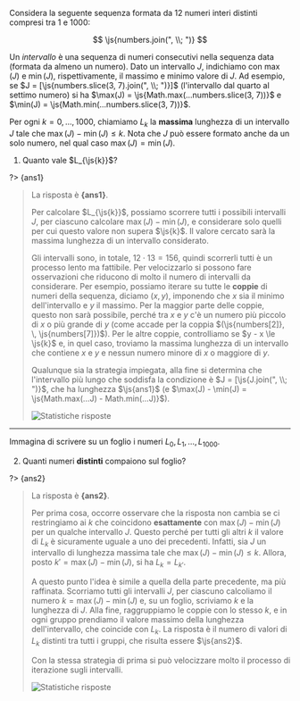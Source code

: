 
Considera la seguente sequenza formata da $12$ numeri interi distinti compresi tra $1$ e $1000$:

$$
\js{numbers.join(", \\; ")}
$$

Un _intervallo_ è una sequenza di numeri consecutivi nella sequenza data (formata da almeno un numero). Dato un intervallo $J$, indichiamo con $\max(J)$ e $\min(J)$, rispettivamente, il massimo e minimo valore di $J$. Ad esempio, se $J = [\js{numbers.slice(3, 7).join(", \\; ")}]$ (l'intervallo dal quarto al settimo numero) si ha $\max(J) = \js{Math.max(...numbers.slice(3, 7))}$ e $\min(J) = \js{Math.min(...numbers.slice(3, 7))}$.

Per ogni $k = 0, \, \dots, \, 1000$, chiamiamo $L_k$ la **massima** lunghezza di un intervallo $J$ tale che $\max(J) - \min(J) \le k$. Nota che $J$ può essere formato anche da un solo numero, nel qual caso $\max(J) = \min(J)$.

1. Quanto vale $L_{\js{k}}$?

?> {ans1}

> La risposta è **{ans1}**.
>
> Per calcolare $L_{\js{k}}$, possiamo scorrere tutti i possibili intervalli $J$, per ciascuno calcolare $\max(J) - \min(J)$, e considerare solo quelli per cui questo valore non supera $\js{k}$. Il valore cercato sarà la massima lunghezza di un intervallo considerato.
>
> Gli intervalli sono, in totale, $12 \cdot 13 = 156$, quindi scorrerli tutti è un processo lento ma fattibile. Per velocizzarlo si possono fare osservazioni che riducono di molto il numero di intervalli da considerare. Per esempio, possiamo iterare su tutte le **coppie** di numeri della sequenza, diciamo $(x, \, y)$, imponendo che $x$ sia il minimo dell'intervallo e $y$ il massimo. Per la maggior parte delle coppie, questo non sarà possibile, perché tra $x$ e $y$ c'è un numero più piccolo di $x$ o più grande di $y$ (come accade per la coppia $(\js{numbers[2]}, \, \js{numbers[7]})$). Per le altre coppie, controlliamo se $y - x \le \js{k}$ e, in quel caso, troviamo la massima lunghezza di un intervallo che contiene $x$ e $y$ e nessun numero minore di $x$ o maggiore di $y$.
>
> Qualunque sia la strategia impiegata, alla fine si determina che l'intervallo più lungo che soddisfa la condizione è $J = [\js{J.join(", \\; ")}$, che ha lunghezza $\js{ans1}$ (e $\max(J) - \min(J) = \js{Math.max(...J) - Math.min(...J)}$).
>
> ![Statistiche risposte]({i}-0.svg)

---

Immagina di scrivere su un foglio i numeri $L_0, \, L_1, \, \dots, \, L_{1000}$.

2. Quanti numeri **distinti** compaiono sul foglio?

?> {ans2}

> La risposta è **{ans2}**.
>
> Per prima cosa, occorre osservare che la risposta non cambia se ci restringiamo ai $k$ che coincidono **esattamente** con $\max(J) - \min(J)$ per un qualche intervallo $J$. Questo perché per tutti gli altri $k$ il valore di $L_k$ è sicuramente uguale a uno dei precedenti. Infatti, sia $J$ un intervallo di lunghezza massima tale che $\max(J) - \min(J) \le k$. Allora, posto $k' = \max(J) - \min(J)$, si ha $L_k = L_{k'}$.
>
> A questo punto l'idea è simile a quella della parte precedente, ma più raffinata. Scorriamo tutti gli intervalli $J$, per ciascuno calcoliamo il numero $k = \max(J) - \min(J)$ e, su un foglio, scriviamo $k$ e la lunghezza di $J$. Alla fine, raggruppiamo le coppie con lo stesso $k$, e in ogni gruppo prendiamo il valore massimo della lunghezza dell'intervallo, che coincide con $L_k$. La risposta è il numero di valori di $L_k$ distinti tra tutti i gruppi, che risulta essere $\js{ans2}$.
>
> Con la stessa strategia di prima si può velocizzare molto il processo di iterazione sugli intervalli.
>
> ![Statistiche risposte]({i}-1.svg)
